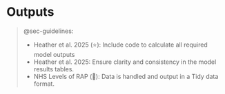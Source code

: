 # Outputs {#sec-outputs}

> @sec-guidelines:
>
> * Heather et al. 2025 (⭐): Include code to calculate all required model outputs
> * Heather et al. 2025: Ensure clarity and consistency in the model results tables.
> * NHS Levels of RAP (🥈): Data is handled and output in a Tidy data format.